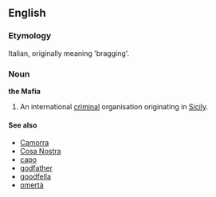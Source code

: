 ==English==

===Etymology===
Italian, originally meaning 'bragging'.

===Noun===
'''the Mafia'''
# An international [[criminal]] organisation originating in [[Sicily]].

====See also====
*[[Camorra]]
*[[Cosa Nostra]]
*[[capo]]
*[[godfather]]
*[[goodfella]]
*[[omertà]]